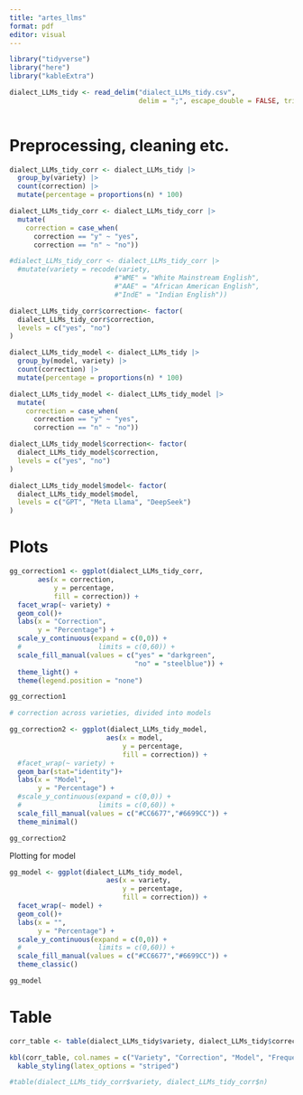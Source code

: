 ```yaml
---
title: "artes_llms"
format: pdf
editor: visual
---
```


```r
library("tidyverse")
library("here")
library("kableExtra")
```

```r
dialect_LLMs_tidy <- read_delim("dialect_LLMs_tidy.csv", 
                                delim = ";", escape_double = FALSE, trim_ws = TRUE)
         
```

# Preprocessing, cleaning etc.

```r
dialect_LLMs_tidy_corr <- dialect_LLMs_tidy |> 
  group_by(variety) |> 
  count(correction) |> 
  mutate(percentage = proportions(n) * 100)

dialect_LLMs_tidy_corr <- dialect_LLMs_tidy_corr |> 
  mutate(
    correction = case_when(
      correction == "y" ~ "yes",
      correction == "n" ~ "no"))

#dialect_LLMs_tidy_corr <- dialect_LLMs_tidy_corr |> 
  #mutate(variety = recode(variety,
                          #"WME" = "White Mainstream English",
                          #"AAE" = "African American English",
                          #"IndE" = "Indian English"))

dialect_LLMs_tidy_corr$correction<- factor(
  dialect_LLMs_tidy_corr$correction,
  levels = c("yes", "no")
)
```

```r
dialect_LLMs_tidy_model <- dialect_LLMs_tidy |> 
  group_by(model, variety) |> 
  count(correction) |> 
  mutate(percentage = proportions(n) * 100)

dialect_LLMs_tidy_model <- dialect_LLMs_tidy_model |> 
  mutate(
    correction = case_when(
      correction == "y" ~ "yes",
      correction == "n" ~ "no"))

dialect_LLMs_tidy_model$correction<- factor(
  dialect_LLMs_tidy_model$correction,
  levels = c("yes", "no")
)

dialect_LLMs_tidy_model$model<- factor(
  dialect_LLMs_tidy_model$model,
  levels = c("GPT", "Meta Llama", "DeepSeek")
)
```

# Plots

```r
gg_correction1 <- ggplot(dialect_LLMs_tidy_corr,
       aes(x = correction,
           y = percentage,
           fill = correction)) +
  facet_wrap(~ variety) +
  geom_col()+
  labs(x = "Correction",
       y = "Percentage") +
  scale_y_continuous(expand = c(0,0)) +
  #                   limits = c(0,60)) +
  scale_fill_manual(values = c("yes" = "darkgreen",
                               "no" = "steelblue")) +
  theme_light() + 
  theme(legend.position = "none")

gg_correction1

# correction across varieties, divided into models

gg_correction2 <- ggplot(dialect_LLMs_tidy_model,
                        aes(x = model,
                            y = percentage,
                            fill = correction)) +
  #facet_wrap(~ variety) +
  geom_bar(stat="identity")+
  labs(x = "Model",
       y = "Percentage") +
  #scale_y_continuous(expand = c(0,0)) +
  #                   limits = c(0,60)) +
  scale_fill_manual(values = c("#CC6677","#6699CC")) +
  theme_minimal()

gg_correction2
```

Plotting for model

```r

gg_model <- ggplot(dialect_LLMs_tidy_model,
                        aes(x = variety,
                            y = percentage,
                            fill = correction)) +
  facet_wrap(~ model) +
  geom_col()+
  labs(x = "",
       y = "Percentage") +
  scale_y_continuous(expand = c(0,0)) +
  #                   limits = c(0,60)) +
  scale_fill_manual(values = c("#CC6677","#6699CC")) +
  theme_classic()

gg_model
```

# Table

```r
corr_table <- table(dialect_LLMs_tidy$variety, dialect_LLMs_tidy$correction, dialect_LLMs_tidy$model)

kbl(corr_table, col.names = c("Variety", "Correction", "Model", "Frequency"), booktabs = T) |> 
  kable_styling(latex_options = "striped")

#table(dialect_LLMs_tidy_corr$variety, dialect_LLMs_tidy_corr$n)
```
